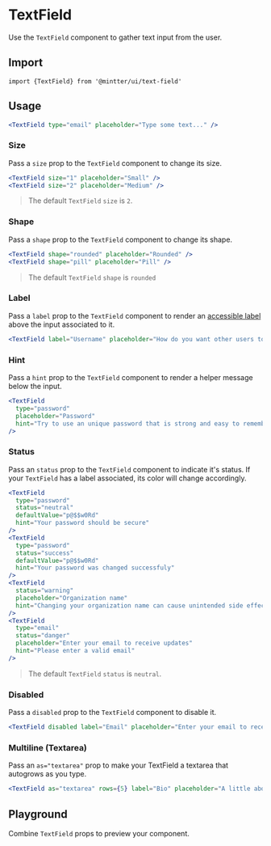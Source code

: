 
<Meta title="Forms/Text Field" />

# TextField

Use the `TextField` component to gather text input from the user.

## Import

```tsx
import {TextField} from '@mintter/ui/text-field'
```

## Usage

```jsx
<TextField type="email" placeholder="Type some text..." />
```

### Size

Pass a `size` prop to the `TextField` component to change its size.

```jsx
<TextField size="1" placeholder="Small" />
<TextField size="2" placeholder="Medium" />
```

> The default `TextField` `size` is `2`.

### Shape

Pass a `shape` prop to the `TextField` component to change its shape.

```jsx
<TextField shape="rounded" placeholder="Rounded" />
<TextField shape="pill" placeholder="Pill" />
```

> The default `TextField` `shape` is `rounded`

### Label

Pass a `label` prop to the `TextField` component to render an
[accessible label](https://radix-ui.com/primitives/docs/utilities/label) above the input associated to it.

```jsx
<TextField label="Username" placeholder="How do you want other users to call you?" />
```

### Hint

Pass a `hint` prop to the `TextField` component to render a helper message below the input.

```jsx
<TextField
  type="password"
  placeholder="Password"
  hint="Try to use an unique password that is strong and easy to remember"
/>
```

### Status

Pass an `status` prop to the `TextField` component to indicate it's status. If your `TextField` has a label associated,
its color will change accordingly.

```jsx
<TextField
  type="password"
  status="neutral"
  defaultValue="p@$$w0Rd"
  hint="Your password should be secure"
/>
<TextField
  type="password"
  status="success"
  defaultValue="p@$$w0Rd"
  hint="Your password was changed successfuly"
/>
<TextField
  status="warning"
  placeholder="Organization name"
  hint="Changing your organization name can cause unintended side effects"
/>
<TextField
  type="email"
  status="danger"
  placeholder="Enter your email to receive updates"
  hint="Please enter a valid email"
/>
```

> The default `TextField` `status` is `neutral`.

### Disabled

Pass a `disabled` prop to the `TextField` component to disable it.

```jsx
<TextField disabled label="Email" placeholder="Enter your email to receive updates" />
```

### Multiline (Textarea)

Pass an `as="textarea"` prop to make your TextField a textarea that autogrows as you type.

```jsx
<TextField as="textarea" rows={5} label="Bio" placeholder="A little about yourself..." />
```

## Playground

Combine `TextField` props to preview your component.

